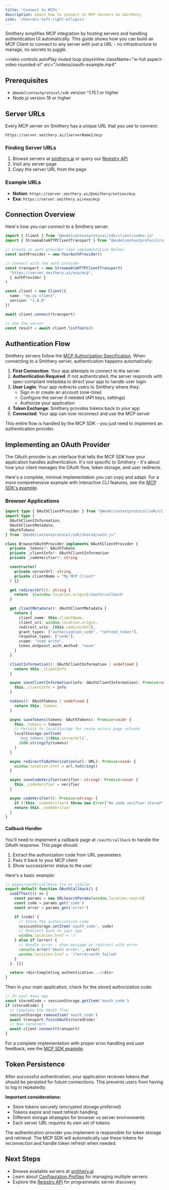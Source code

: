 ```yaml
---
title: 'Connect to MCPs'
description: Learn how to connect to MCP servers on Smithery.
icon: 'chevrons-left-right-ellipsis'
---
```


Smithery simplifies MCP integration by hosting servers and handling authentication UI automatically. This guide shows how you can build an MCP Client to connect to any server with just a URL - no infrastructure to manage, no secrets to juggle.

<video
  controls
  autoPlay
  muted
  loop
  playsInline
  className="w-full aspect-video rounded-xl"
  src="/videos/oauth-example.mp4"
></video>

## Prerequisites

- `@modelcontextprotocol/sdk` version ^1.15.1 or higher
- Node.js version 18 or higher

## Server URLs

Every MCP server on Smithery has a unique URL that you use to connect:

```
https://server.smithery.ai/{serverName}/mcp
```

### Finding Server URLs

1. Browse servers at [smithery.ai](https://smithery.ai) or query our [Registry API](/concepts/registry_search_servers)
2. Visit any server page
3. Copy the server URL from the page

### Example URLs
- **Notion**: `https://server.smithery.ai/@smithery/notion/mcp`
- **Exa**: `https://server.smithery.ai/exa/mcp`

## Connection Overview

Here's how you can connect to a Smithery server.

```typescript
import { Client } from "@modelcontextprotocol/sdk/client/index.js"
import { StreamableHTTPClientTransport } from "@modelcontextprotocol/sdk/client/streamableHttp.js"

// Create an auth provider (see implementation below)
const authProvider = new YourAuthProvider()

// Connect with the auth provider
const transport = new StreamableHTTPClientTransport(
  "https://server.smithery.ai/exa/mcp",
  { authProvider }
)

const client = new Client({
  name: "my-ai-client",
  version: "1.0.0"
})

await client.connect(transport)

// Use the server
const result = await client.listTools()
```

## Authentication Flow

Smithery servers follow the [MCP Authorization Specification](https://modelcontextprotocol.io/specification/2025-06-18/basic/authorization). When connecting to a Smithery server, authentication happens automatically:

1. **First Connection**: Your app attempts to connect to the server
2. **Authentication Required**: If not authenticated, the server responds with spec-compliant metadata to direct your app to handle user login
3. **User Login**: Your app redirects users to Smithery where they:
   - Sign in or create an account (one-time)
   - Configure the server if needed (API keys, settings)
   - Authorize your application
4. **Token Exchange**: Smithery provides tokens back to your app
5. **Connected**: Your app can now reconnect and use the MCP server

This entire flow is handled by the MCP SDK - you just need to implement an authentication provider.

## Implementing an OAuth Provider

The OAuth provider is an interface that tells the MCP SDK how your application handles authentication. It's not specific to Smithery - it's about how your client manages the OAuth flow, token storage, and user redirects.

Here's a complete, minimal implementation you can copy and adapt. For a more comprehensive example with interactive CLI features, see the [MCP SDK's example](https://github.com/modelcontextprotocol/typescript-sdk/blob/main/src/examples/client/simpleOAuthClient.ts).

### Browser Applications

```typescript
import type { OAuthClientProvider } from "@modelcontextprotocol/sdk/client/auth.js"
import type { 
  OAuthClientInformation,
  OAuthClientMetadata,
  OAuthTokens 
} from "@modelcontextprotocol/sdk/shared/auth.js"

class BrowserOAuthProvider implements OAuthClientProvider {
  private _tokens?: OAuthTokens
  private _clientInfo?: OAuthClientInformation
  private _codeVerifier?: string

  constructor(
    private serverUrl: string,
    private clientName = "My MCP Client"
  ) {}

  get redirectUrl(): string {
    return `${window.location.origin}/oauth/callback`
  }

  get clientMetadata(): OAuthClientMetadata {
    return {
      client_name: this.clientName,
      client_uri: window.location.origin,
      redirect_uris: [this.redirectUrl],
      grant_types: ["authorization_code", "refresh_token"],
      response_types: ["code"],
      scope: "read write",
      token_endpoint_auth_method: "none"
    }
  }

  clientInformation(): OAuthClientInformation | undefined {
    return this._clientInfo
  }

  async saveClientInformation(info: OAuthClientInformation): Promise<void> {
    this._clientInfo = info
  }

  tokens(): OAuthTokens | undefined {
    return this._tokens
  }

  async saveTokens(tokens: OAuthTokens): Promise<void> {
    this._tokens = tokens
    // Persist to localStorage for reuse across page reloads
    localStorage.setItem(
      `mcp_tokens_${this.serverUrl}`,
      JSON.stringify(tokens)
    )
  }

  async redirectToAuthorization(url: URL): Promise<void> {
    window.location.href = url.toString()
  }

  async saveCodeVerifier(verifier: string): Promise<void> {
    this._codeVerifier = verifier
  }

  async codeVerifier(): Promise<string> {
    if (!this._codeVerifier) throw new Error("No code verifier stored")
    return this._codeVerifier
  }
}
```

#### Callback Handler

You'll need to implement a callback page at `/oauth/callback` to handle the OAuth response. This page should:

1. Extract the authorization code from URL parameters
2. Pass it back to your MCP client
3. Show success/error status to the user

Here's a basic example:

```typescript
// pages/oauth/callback.tsx or similar
export default function OAuthCallback() {
  useEffect(() => {
    const params = new URLSearchParams(window.location.search)
    const code = params.get('code')
    const error = params.get('error')

    if (code) {
      // Store the authorization code
      sessionStorage.setItem('oauth_code', code)
      // Redirect back to your app
      window.location.href = '/'
    } else if (error) {
      // Handle error - show message or redirect with error
      console.error('OAuth error:', error)
      window.location.href = '/?error=auth_failed'
    }
  }, [])

  return <div>Completing authentication...</div>
}
```

Then in your main application, check for the stored authorization code:

```typescript
// In your main app
const storedCode = sessionStorage.getItem('oauth_code')
if (storedCode) {
  // Complete the OAuth flow
  sessionStorage.removeItem('oauth_code')
  await transport.finishAuth(storedCode)
  // Now reconnect
  await client.connect(transport)
}
```

For a complete implementation with proper error handling and user feedback, see the [MCP SDK example](https://github.com/modelcontextprotocol/typescript-sdk/blob/main/src/examples/client/simpleOAuthClient.ts).

## Token Persistence

After successful authentication, your application receives tokens that should be persisted for future connections. This prevents users from having to log in repeatedly.

**Important considerations:**
- Store tokens securely (encrypted storage preferred)
- Tokens expire and need refresh handling
- Different storage strategies for browser vs server environments
- Each server URL requires its own set of tokens

The authentication provider you implement is responsible for token storage and retrieval. The MCP SDK will automatically use these tokens for reconnection and handle token refresh when needed.


## Next Steps

- Browse available servers at [smithery.ai](https://smithery.ai)
- Learn about [Configuration Profiles](/concepts/profiles) for managing multiple servers
- Explore the [Registry API](/concepts/registry_search_servers) for programmatic server discovery

